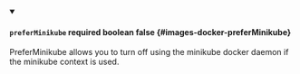 
<details className="config-field" data-expandable="false" open>
<summary>

#### `preferMinikube` <span className="config-field-required" data-required="false">required</span> <span className="config-field-type">boolean</span> <span className="config-field-default">false</span> <span className="config-field-enum"></span> {#images-docker-preferMinikube}

PreferMinikube allows you to turn off using the minikube docker daemon if the minikube context is used.

</summary>



</details>
